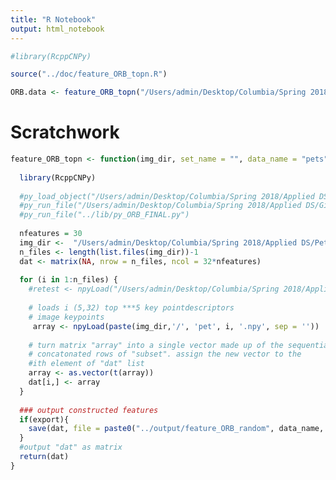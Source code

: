 ```yaml
---
title: "R Notebook"
output: html_notebook
---
```

```r
#library(RcppCNPy)

source("../doc/feature_ORB_topn.R")

ORB.data <- feature_ORB_topn("/Users/admin/Desktop/Columbia/Spring 2018/Applied DS/Pet Images and Extracted Features - Project 2/python pets", set_name = "n60", nfeatures = 60)

```


# Scratchwork
```r
feature_ORB_topn <- function(img_dir, set_name = "", data_name = "pets", export=T, nfeatures = 5) {
  
  library(RcppCNPy)
  
  #py_load_object("/Users/admin/Desktop/Columbia/Spring 2018/Applied DS/GitHub/project-2-predictive-modelling-group-5/doc/py_descriptors.npy")
  #py_run_file("/Users/admin/Desktop/Columbia/Spring 2018/Applied DS/GitHub/project-2-predictive-modelling-group-5/doc/py_ORB_FINAL.py")
  #py_run_file("../lib/py_ORB_FINAL.py")
  
  nfeatures = 30
  img_dir <-  "/Users/admin/Desktop/Columbia/Spring 2018/Applied DS/Pet Images and Extracted Features - Project 2/python pets"
  n_files <- length(list.files(img_dir))-1  
  dat <- matrix(NA, nrow = n_files, ncol = 32*nfeatures)
  
  for (i in 1:n_files) {
    #retest <- npyLoad("/Users/admin/Desktop/Columbia/Spring 2018/Applied DS/GitHub/project-2-predictive-modelling-group-5/doc/Printing 2.npy")
   
    # loads i (5,32) top ***5 key pointdescriptors
    # image keypoints
     array <- npyLoad(paste(img_dir,'/', 'pet', i, '.npy', sep = ''))
  
    # turn matrix "array" into a single vector made up of the sequentially 
    # concatonated rows of "subset". assign the new vector to the 
    #ith element of "dat" list
    array <- as.vector(t(array))
    dat[i,] <- array
  }
  
  ### output constructed features
  if(export){
    save(dat, file = paste0("../output/feature_ORB_random", data_name, "_", set_name, ".RData"))
  } 
  #output "dat" as matrix
  return(dat)
}
```

